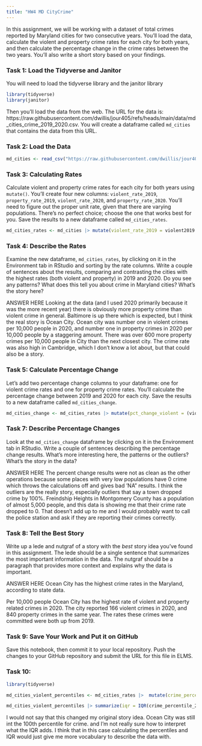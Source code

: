 ```yaml
---
title: "HW4 MD CityCrime"
---
```


In this assignment, we will be working with a dataset of total crimes reported by Maryland cities for two consecutive years. You'll load the data, calculate the violent and property crime rates for each city for both years, and then calculate the percentage change in the crime rates between the two years. You'll also write a short story based on your findings.

### Task 1: Load the Tidyverse and Janitor

You will need to load the tidyverse library and the janitor library

```r
library(tidyverse)
library(janitor)
```

Then you'll load the data from the web. The URL for the data is: https://raw.githubusercontent.com/dwillis/jour405/refs/heads/main/data/md_cities_crime_2019_2020.csv. You will create a dataframe called `md_cities` that contains the data from this URL.

### Task 2: Load the Data

```r
md_cities <- read_csv("https://raw.githubusercontent.com/dwillis/jour405/refs/heads/main/data/md_cities_crime_2019_2020.csv")
```
### Task 3: Calculating Rates

Calculate violent and property crime rates for each city for both years using `mutate()`. You'll create four new columns: `violent_rate_2019`, `property_rate_2019`, `violent_rate_2020`, and `property_rate_2020`. You'll need to figure out the proper unit rate, given that there are varying populations. There's no perfect choice; choose the one that works best for you. Save the results to a new dataframe called `md_cities_rates`.

```r
md_cities_rates <- md_cities |> mutate(violent_rate_2019 = violent2019 / pop2019 * 10000, property_rate_2019 = property2019 / pop2019 * 10000, violent_rate_2020 = violent2020 / pop2020 * 10000, property_rate_2020 = property2020 / pop2020 * 10000)
```

### Task 4: Describe the Rates

Examine the new dataframe, `md_cities_rates`, by clicking on it in the Environment tab in RStudio and sorting by the rate columns. Write a couple of sentences about the results, comparing and contrasting the cities with the highest rates (both violent and property) in 2019 and 2020. Do you see any patterns? What does this tell you about crime in Maryland cities? What's the story here?

ANSWER HERE
Looking at the data (and I used 2020 primarily because it was the more recent year) there is obviously more property crime than violent crime in general. Baltimore is up there which is expected, but I think the real story is Ocean City. Ocean city was number one in violent crimes per 10,000 people in 2020, and number one in property crimes in 2020 per 10,000 people by a staggering amount. There was over 600 more property crimes per 10,000 people in City than the next closest city. The crime rate was also high in Cambridge, which I don't know a lot about, but that could also be a story.


### Task 5: Calculate Percentage Change

Let's add two percentage change columns to your dataframe: one for violent crime rates and one for property crime rates. You'll calculate the percentage change between 2019 and 2020 for each city. Save the results to a new dataframe called `md_cities_change`.

```r
md_cities_change <- md_cities_rates |> mutate(pct_change_violent = (violent_rate_2020 - violent_rate_2019) / violent_rate_2019 * 100, pct_change_property = (property_rate_2020 - property_rate_2019) / property_rate_2019 * 100)
```

### Task 7: Describe Percentage Changes

Look at the `md_cities_change` dataframe by clicking on it in the Environment tab in RStudio. Write a couple of sentences describing the percentage change results. What's more interesting here, the patterns or the outliers? What's the story in the data?

ANSWER HERE
The percent change results were not as clean as the other operations because some places with very low populations have 0 crime which throws the calculations off and gives bad 'NA" results. I think the outliers are the really story, especially outliers that say a town dropped crime by 100%. Freindship Heights in Montgomery County has a population of almost 5,000 people, and this data is showing me that their crime rate dropped to 0. That doesn't add up to me and I would probably want to call the police station and ask if they are reporting their crimes correctly.

### Task 8: Tell the Best Story

Write up a lede and nutgraf of a story with the _best_ story idea you've found in this assignment. The lede should be a single sentence that summarizes the most important information in the data. The nutgraf should be a paragraph that provides more context and explains why the data is important.

ANSWER HERE
Ocean City has the highest crime rates in the Maryland, according to state data.

Per 10,000 people Ocean City has the highest rate of violent and property related crimes in 2020. The city reported 166 violent crimes in 2020, and 840 property crimes in the same year. The rates these crimes were committed were both up from 2019.

### Task 9: Save Your Work and Put it on GitHub

Save this notebook, then commit it to your local repository. Push the changes to your GitHub repository and submit the URL for this file in ELMS.

### Task 10:

```r
library(tidyverse)
```


```r
md_cities_violent_percentiles <- md_cities_rates |>  mutate(crime_percentile_2020 = ntile(violent_rate_2020, 100))
```

```r
md_cities_violent_percentiles |> summarize(iqr = IQR(crime_percentile_2020))
```
I would not say that this changed my original story idea. Ocean City was still int the 100th percentile for crime. and I'm not really sure how to interpret what the IQR adds. I think that in this case calculating the percentiles and IQR would just give me more vocabulary to describe the data with.
